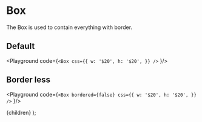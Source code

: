 
# Box

The Box is used to contain everything with border.

## Default

<Playground code={`
<Box
  css={{
    w: '$20',
    h: '$20',
  }}
/>
`
}/>

## Border less

<Playground code={`
<Box
  bordered={false}
  css={{
    w: '$20',
    h: '$20',
  }}
/>
`
}/>

  <Layout>
    {children}
  </Layout>
);